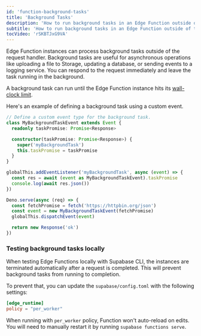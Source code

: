 ```yaml
---
id: 'function-background-tasks'
title: 'Background Tasks'
description: 'How to run background tasks in an Edge Function outside of the request handler'
subtitle: 'How to run background tasks in an Edge Function outside of the request handler'
tocVideo: 'rSKBTJxG9VA'
---
```


Edge Function instances can process background tasks outside of the request handler. Background tasks are useful for asynchronous operations like uploading a file to Storage, updating a database, or sending events to a logging service. You can respond to the request immediately and leave the task running in the background.

A background task can run until the Edge Function instance hits its [wall-clock limit](/docs/guides/functions/limits).

Here's an example of defining a background task using a custom event.

```ts
// Define a custom event type for the background task.
class MyBackgroundTaskEvent extends Event {
  readonly taskPromise: Promise<Response>

  constructor(taskPromise: Promise<Response>) {
    super('myBackgroundTask')
    this.taskPromise = taskPromise
  }
}

globalThis.addEventListener('myBackgroundTask', async (event) => {
  const res = await (event as MyBackgroundTaskEvent).taskPromise
  console.log(await res.json())
})

Deno.serve(async (req) => {
  const fetchPromise = fetch('https://httpbin.org/json')
  const event = new MyBackgroundTaskEvent(fetchPromise)
  globalThis.dispatchEvent(event)

  return new Response('ok')
})
```

### Testing background tasks locally

When testing Edge Functions locally with Supabase CLI, the instances are terminated automatically after a request is completed. This will prevent background tasks from running to completion.

To prevent that, you can update the `supabase/config.toml` with the following settings:

```toml
[edge_runtime]
policy = "per_worker"
```

When running with `per_worker` policy, Function won't auto-reload on edits. You will need to manually restart it by running `supabase functions serve`.
